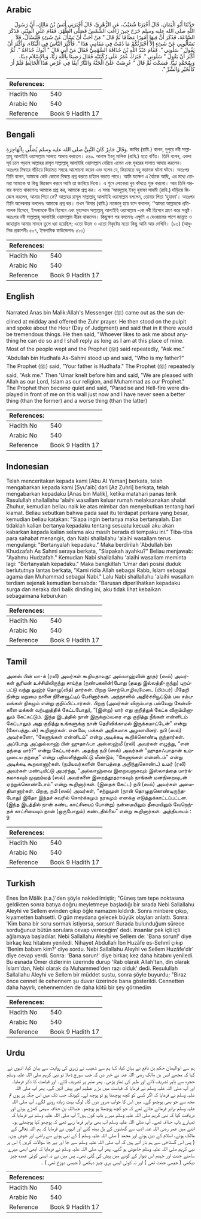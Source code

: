 ## Arabic


<div dir="rtl" lang="ar" style={{fontSize:'larger',backgroundColor:'#f8f9fa',padding:20}}>
حَدَّثَنَا أَبُو الْيَمَانِ، قَالَ أَخْبَرَنَا شُعَيْبٌ، عَنِ الزُّهْرِيِّ، قَالَ أَخْبَرَنِي أَنَسُ بْنُ مَالِكٍ، أَنَّ رَسُولَ اللَّهِ صلى الله عليه وسلم خَرَجَ حِينَ زَاغَتِ الشَّمْسُ فَصَلَّى الظُّهْرَ، فَقَامَ عَلَى الْمِنْبَرِ، فَذَكَرَ السَّاعَةَ، فَذَكَرَ أَنَّ فِيهَا أُمُورًا عِظَامًا ثُمَّ قَالَ ‏"‏ مَنْ أَحَبَّ أَنْ يَسْأَلَ عَنْ شَىْءٍ فَلْيَسْأَلْ، فَلاَ تَسْأَلُونِي عَنْ شَىْءٍ إِلاَّ أَخْبَرْتُكُمْ مَا دُمْتُ فِي مَقَامِي هَذَا ‏"‏‏.‏ فَأَكْثَرَ النَّاسُ فِي الْبُكَاءِ، وَأَكْثَرَ أَنْ يَقُولَ ‏"‏ سَلُونِي ‏"‏‏.‏ فَقَامَ عَبْدُ اللَّهِ بْنُ حُذَافَةَ السَّهْمِيُّ فَقَالَ مَنْ أَبِي قَالَ ‏"‏ أَبُوكَ حُذَافَةُ ‏"‏‏.‏ ثُمَّ أَكْثَرَ أَنْ يَقُولَ ‏"‏ سَلُونِي ‏"‏‏.‏ فَبَرَكَ عُمَرُ عَلَى رُكْبَتَيْهِ فَقَالَ رَضِينَا بِاللَّهِ رَبًّا، وَبِالإِسْلاَمِ دِينًا، وَبِمُحَمَّدٍ نَبِيًّا‏.‏ فَسَكَتَ ثُمَّ قَالَ ‏"‏ عُرِضَتْ عَلَىَّ الْجَنَّةُ وَالنَّارُ آنِفًا فِي عُرْضِ هَذَا الْحَائِطِ فَلَمْ أَرَ كَالْخَيْرِ وَالشَّرِّ ‏"‏‏.‏
</div>
<div style={{backgroundColor:'#f8f9fa',padding:20, marginBottom: 10}}><table> <thead> <tr> <th>References:</th> <th></th> </tr> </thead> <tbody><tr><td>Hadith No</td><td>540</td></tr><tr><td>Arabic No</td><td>540</td></tr><tr><td>Reference</td><td>Book 9 Hadith 17</td></tr></tbody></table></div>

## Bengali


<div dir="ltr" lang="bn" style={{fontSize:'larger',backgroundColor:'#f8f9fa',padding:20}}>
وَقَالَ جَابِرٌ كَانَ النَّبِيُّ صلى الله عليه وسلم يُصَلِّي بِالْهَاجِرَةِ. জাবির (রাযি.) বলেন, দুপুরে নবী সাল্লাল্লাহু আলাইহি ওয়াসাল্লাম সালাত আদায় করতেন। ৫৪০. আনাস ইবনু মালিক (রাযি.) হতে বর্ণিত। তিনি বলেন, একদা সূর্য ঢলে পড়লে আল্লাহর রাসূল সাল্লাল্লাহু আলাইহি ওয়াসাল্লাম বেরিয়ে এলেন এবং যুহরের সালাত আদায় করলেন। অতঃপর মিম্বারে দাঁড়িয়ে কিয়ামত সম্বন্ধে আলোচনা করেন এবং বলেন যে, কিয়ামতে বহু ভয়ানক ঘটনা ঘটবে। অতঃপর তিনি বলেন, আমাকে কেউ কোনো বিষয়ে প্রশ্ন করতে চাইলে করতে পারে। আমি যতক্ষণ এ বৈঠকে আছি, এর মধ্যে তোমরা আমাকে যা কিছু জিজ্ঞেস করবে আমি তা জানিয়ে দিবো। এ শুনে লোকেরা খুব কাঁদতে শুরু করলো। আর তিনি বারবার বলতে থাকলেনঃ আমাকে প্রশ্ন কর, আমাকে প্রশ্ন কর। এ সময় ‘আবদুল্লাহ্ ইবনু হুযাফা সাহমী (রাযি.) দাঁড়িয়ে জিজ্ঞেস করলেন, আমার পিতা কে? আল্লাহর রাসূল সাল্লাল্লাহু আলাইহি ওয়াসাল্লাম বললেন, তোমার পিতা ‘হুযাফা’। অতঃপর তিনি অনেকবার বললেনঃ আমাকে প্রশ্ন কর। তখন ‘উমার (রাযি.) নতজানু হয়ে বসে বললেন, ‘‘আমরা আল্লাহকে প্রতিপালক হিসেবে, ইসলামকে দ্বীন হিসেবে এবং মুহাম্মাদ সাল্লাল্লাহু আলাইহি ওয়াসাল্লাম -কে নবী হিসেবে গ্রহণ করে সন্তুষ্ট। অতঃপর নবী সাল্লাল্লাহু আলাইহি ওয়াসাল্লাম নীরব থাকলেন। কিছুক্ষণ পর বললেনঃ এক্ষুণি এ দেওয়ালের পাশে জান্নাত ও জাহান্নাম আমার সামনে তুলে ধরা হয়েছিল; এতো উত্তম ও এতো নিকৃষ্টের মতো কিছু আমি আর দেখিনি। (৯৩) (আধুনিক প্রকাশনীঃ ৫০৭, ইসলামিক ফাউন্ডেশনঃ ৫১৩)
</div>
<div style={{backgroundColor:'#f8f9fa',padding:20, marginBottom: 10}}><table> <thead> <tr> <th>References:</th> <th></th> </tr> </thead> <tbody><tr><td>Hadith No</td><td>540</td></tr><tr><td>Arabic No</td><td>540</td></tr><tr><td>Reference</td><td>Book 9 Hadith 17</td></tr></tbody></table></div>

## English


<div dir="ltr" lang="en" style={{fontSize:'larger',backgroundColor:'#f8f9fa',padding:20}}>
Narrated Anas bin Malik:Allah's Messenger (ﷺ) came out as the sun declined at midday and offered the Zuhr prayer. He then stood on the pulpit and spoke about the Hour (Day of Judgment) and said that in it there would be tremendous things. He then said, "Whoever likes to ask me about anything he can do so and I shall reply as long as I am at this place of mine. Most of the people wept and the Prophet (ﷺ) said repeatedly, "Ask me." 'Abdullah bin Hudhafa As-Sahmi stood up and said, "Who is my father?" The Prophet (ﷺ) said, "Your father is Hudhafa." The Prophet (ﷺ) repeatedly said, "Ask me." Then 'Umar knelt before him and said, "We are pleased with Allah as our Lord, Islam as our religion, and Muhammad as our Prophet." The Prophet then became quiet and said, "Paradise and Hell-fire were displayed in front of me on this wall just now and I have never seen a better thing (than the former) and a worse thing (than the latter)
</div>
<div style={{backgroundColor:'#f8f9fa',padding:20, marginBottom: 10}}><table> <thead> <tr> <th>References:</th> <th></th> </tr> </thead> <tbody><tr><td>Hadith No</td><td>540</td></tr><tr><td>Arabic No</td><td>540</td></tr><tr><td>Reference</td><td>Book 9 Hadith 17</td></tr></tbody></table></div>

## Indonesian


<div dir="ltr" lang="id" style={{fontSize:'larger',backgroundColor:'#f8f9fa',padding:20}}>
Telah menceritakan kepada kami [Abu Al Yaman] berkata, telah mengabarkan kepada kami [Syu'aib] dari [Az Zuhri] berkata, telah mengabarkan kepadaku [Anas bin Malik], ketika matahari panas terik Rasulullah shallallahu 'alaihi wasallam keluar rumah melaksanakan shalat Zhuhur, kemudian beliau naik ke atas mimbar dan menyebutkan tentang hari kiamat. Beliau sebutkan bahwa pada saat itu terdapat perkara yang besar, kemudian beliau katakan: "Siapa ingin bertanya maka bertanyalah. Dan tidaklah kalian bertanya kepadaku tentang sesuatu kecuali aku akan kabarkan kepada kalian selama aku masih berada di tempaku ini." Tiba-tiba para sahabat menangis, dan Nabi shallallahu 'alaihi wasallam terus mengulangi: "Bertanyalah kepadaku." Maka berdirilah 'Abdullah bin Khudzafah As Sahmi seraya berkata, "Siapakah ayahku?" Beliau menjawab: "Ayahmu Hudzafah." Kemudian Nabi shallallahu 'alaihi wasallam meminta lagi: "Bertanyalah kepadaku." Maka bangkitlah 'Umar dari posisi duduk berlututnya lantas berkata, "Kami ridla Allah sebagai Rabb, Islam sebagai agama dan Muhammad sebagai Nabi." Lalu Nabi shallallahu 'alaihi wasallam terdiam sejenak kemudian bersabda: "Barusan diperlihatkan kepadaku surga dan neraka dari balik dinding ini, aku tidak lihat kebaikan sebagaimana keburukan
</div>
<div style={{backgroundColor:'#f8f9fa',padding:20, marginBottom: 10}}><table> <thead> <tr> <th>References:</th> <th></th> </tr> </thead> <tbody><tr><td>Hadith No</td><td>540</td></tr><tr><td>Arabic No</td><td>540</td></tr><tr><td>Reference</td><td>Book 9 Hadith 17</td></tr></tbody></table></div>

## Tamil


<div dir="ltr" lang="ta" style={{fontSize:'larger',backgroundColor:'#f8f9fa',padding:20}}>
அனஸ் பின் மா-க் (ரலி) அவர்கள் கூறியதாவது: அல்லாஹ்வின் தூதர் (ஸல்) அவர்கள் சூரியன் உச்சியிலிருந்து சாய்ந்த (நண்பகலின்)போது (தமது இல்லத்தி-ருந்து) புறப்பட்டு வந்து லுஹ்ர் தொழு(வித்) தார்கள். பிறகு சொற்பொழிவுமேடை (மிம்பர்) மீதேறி நின்று மறுமை நாளை நினைவூட்டிப் பேசினார்கள். அந்நாளில் அதிர்ச்சியூட்டும் பல சம்பவங்கள் நிகழும் என்று குறிப்பிட்டார்கள். பிறகு (அவர்கள் விரும்பாத பல்வேறு கேள்விகளை மக்கள் வற்புறுத்திக் கேட்டபோது), “(இன்று) யார் எது குறித்துக் கேட்க விரும்பினாலும் கேட்கட்டும். இந்த இடத்தில் நான் இருக்கும்வரை எது குறித்து நீங்கள் என்னிடம் கேட்டாலும் அது குறித்து உங்களுக்கு நான் தெரிவிக்காமல் இருக்கமாட்டேன்” என்று (கோபத்துடன்) கூறினார்கள். எனவே, மக்கள் அதிகமாக அழலாயினர். நபி (ஸல்) அவர்களோ, “கேளுங்கள் என்னிடம்” என்று அடிக்கடி கூறிக்கொண்டி ருந்தார்கள். அப்போது அப்துல்லாஹ் பின் ஹுதாஃபா அஸ்ஸஹ்மீ (ரலி) அவர்கள் எழுந்து, “என் தந்தை யார்?” என்று கேட்டார்கள். அதற்கு நபி (ஸல்) அவர்கள் “ஹுதாஃபாதான் உம்முடைய தந்தை” என்று பதிலளித்துவிட்டு மீண்டும், “கேளுங்கள் என்னிடம்” என்று அடிக்கடி கூறலானார்கள். (நபியவர்களின் கோபத்தை அறிந்துகொண்ட) உமர் (ரலி) அவர்கள் மண்டியிட்டு அமர்ந்து, “அல்லாஹ்வை இறைவனாகவும் இஸ்லாத்தை மார்க்கமாகவும் முஹம்மத் (ஸல்) அவர்களை இறைத்தூதராகவும் நாங்கள் மனநிறைவுடன் ஏற்றுக்கொண்டோம்” என்று கூறினார்கள். (இதைக் கேட்ட) நபி (ஸல்) அவர்கள் அமைதியானார்கள். பிறகு, நபி (ஸல்) அவர்கள், “சற்றுமுன் (நான் தொழுதுகொண்டிருந்தபோது) இதோ இந்தச் சுவரில் சொர்க்கமும் நரகமும் எனக்கு எடுத்துக்காட்டப்பட்டன. (இந்த இடத்தில் நான் கண்ட காட்சியைப் போன்று) நன்மையிலும் தீமையிலும் வேறெந்தக் காட்சியையும் நான் (ஒருபோதும்) கண்டதில்லை” என்று கூறினார்கள். அத்தியாயம் : 9
</div>
<div style={{backgroundColor:'#f8f9fa',padding:20, marginBottom: 10}}><table> <thead> <tr> <th>References:</th> <th></th> </tr> </thead> <tbody><tr><td>Hadith No</td><td>540</td></tr><tr><td>Arabic No</td><td>540</td></tr><tr><td>Reference</td><td>Book 9 Hadith 17</td></tr></tbody></table></div>

## Turkish


<div dir="ltr" lang="tr" style={{fontSize:'larger',backgroundColor:'#f8f9fa',padding:20}}>
Enes İbn Mâlik (r.a.)'den şöyle nakledilmiştir; "Güneş tam tepe noktasına geldikten sonra batıya doğru meyletmeye başladığı bir sırada Nebi Sallallahu Aleyhi ve Sellem evinden çıkıp öğle namazını kıldırdı. Sonra minbere çıkıp, kıyametten bahsetti. O gün meydana gelecek büyük olayları anlattı. Sonra: 'Kim bana bir soru sormak istiyorsa, sorsun! Burada bulunduğum sürece sorduğunuz bütün sorulara cevap vereceğim' dedi. insanlar pek içli içli ağlamaya başladılar. Nebi Sallallahu Aleyhi ve Sellem de: 'Bana sorun!' diye birkaç kez hitabını yeniledi. Nihayet Abdullah İbn Huzâfe es-Sehmî çıkıp 'Benim babam kim?' diye sordu. Nebi Sallallahu Aleyhi ve Sellem Huzâfe'dir' dîye cevap verdi. Sonra: 'Bana sorun!' diye birkaç kez daha hitabını yeniledi. Bu esnada Ömer dizlerinin üzerinde durup 'Rab olarak Allah'tan, din olarak İslam'dan, Nebi olarak da Muhammed'den razı olduk' dedi. Resulullah Sallallahu Aleyhi ve Sellem bir müddet sustu, sonra şöyle buyurdu; "Biraz önce cennet ile cehennem şu duvar üzerinde bana gösterildi. Cennetten daha hayırlı, cehennemden de daha kötü bir şey görmedim
</div>
<div style={{backgroundColor:'#f8f9fa',padding:20, marginBottom: 10}}><table> <thead> <tr> <th>References:</th> <th></th> </tr> </thead> <tbody><tr><td>Hadith No</td><td>540</td></tr><tr><td>Arabic No</td><td>540</td></tr><tr><td>Reference</td><td>Book 9 Hadith 17</td></tr></tbody></table></div>

## Urdu


<div dir="rtl" lang="ur" style={{fontSize:'larger',backgroundColor:'#f8f9fa',padding:20}}>
ہم سے ابوالیمان حکم بن نافع نے بیان کیا، کہا ہم سے شعیب نے زہری کی روایت سے بیان کیا، انہوں نے کہا کہ مجھے انس بن مالک رضی اللہ عنہ نے خبر دی کہ جب سورج ڈھلا تو نبی کریم صلی اللہ علیہ وسلم حجرہ سے باہر تشریف لائے اور ظہر کی نماز پڑھی۔ پھر منبر پر تشریف لائے۔ اور قیامت کا ذکر فرمایا۔ اور آپ صلی اللہ علیہ وسلم نے فرمایا کہ قیامت میں بڑے عظیم امور پیش آئیں گے۔ پھر آپ صلی اللہ علیہ وسلم نے فرمایا کہ اگر کسی کو کچھ پوچھنا ہو تو پوچھ لے۔ کیونکہ جب تک میں اس جگہ پر ہوں تم مجھ سے جو بھی پوچھو گے۔ میں اس کا جواب ضرور دوں گا۔ لوگ بہت زیادہ رونے لگے۔ آپ صلی اللہ علیہ وسلم برابر فرماتے جاتے تھے کہ جو کچھ پوچھنا ہو پوچھو۔ عبداللہ بن حذافہ سہمی کھڑے ہوئے اور دریافت کیا کہ نبی کریم صلی اللہ علیہ وسلم میرے باپ کون ہیں؟ آپ صلی اللہ علیہ وسلم نے فرمایا کہ تمہارے باپ حذافہ تھے۔ آپ صلی اللہ علیہ وسلم اب بھی برابر فرما رہے تھے کہ پوچھو کیا پوچھتے ہو۔ اتنے میں عمر رضی اللہ عنہ ادب سے گھٹنوں کے بل بیٹھ گئے اور انہوں نے فرمایا کہ ہم اللہ تعالیٰ کے مالک ہونے، اسلام کے دین ہونے اور محمد ( صلی اللہ علیہ وسلم ) کے نبی ہونے سے راضی اور خوش ہیں۔ ( پس اس گستاخی سے ہم باز آتے ہیں کہ آپ صلی اللہ علیہ وسلم سے جا اور بے جا سوالات کریں ) اس پر نبی کریم صلی اللہ علیہ وسلم خاموش ہو گئے۔ پھر آپ صلی اللہ علیہ وسلم نے فرمایا کہ ابھی ابھی میرے سامنے جنت اور جہنم اس دیوار کے کونے میں پیش کی گئی تھی۔ پس میں نے نہ ایسی کوئی عمدہ چیز دیکھی ( جیسی جنت تھی ) اور نہ کوئی ایسی بری چیز دیکھی ( جیسی دوزخ تھی ) ۔
</div>
<div style={{backgroundColor:'#f8f9fa',padding:20, marginBottom: 10}}><table> <thead> <tr> <th>References:</th> <th></th> </tr> </thead> <tbody><tr><td>Hadith No</td><td>540</td></tr><tr><td>Arabic No</td><td>540</td></tr><tr><td>Reference</td><td>Book 9 Hadith 17</td></tr></tbody></table></div>